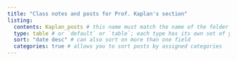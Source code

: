 ```yaml
---
title: "Class notes and posts for Prof. Kaplan's section"
listing: 
  contents: Kaplan_posts # this name must match the name of the folder you created in step #1; here, all Quarto docs in the `posts` directory will be included on your listing page
  type: table # or `default` or `table`; each type has its own set of yaml options to include
  sort: "date desc" # can also sort on more than one field
  categories: true # allows you to sort posts by assigned categories 
---
```

